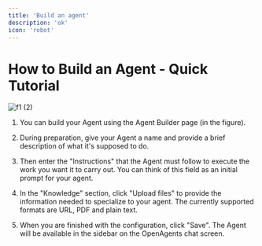 ```yaml
---
title: 'Build an agent'
description: 'ok'
icon: 'robot'
---
```


# How to Build an Agent - Quick Tutorial

![f1 (2)](https://github.com/OpenAgentsInc/openagents/assets/93095163/390342ec-c7cb-4483-a671-995eb6daac7a)

1) You can build your Agent using the Agent Builder page (in the figure).

2) During preparation, give your Agent a name and provide a brief description of what it's supposed to do.

3) Then enter the "Instructions" that the Agent must follow to execute the work you want it to carry out. You can think
   of this field as an initial prompt for your agent.

4) In the "Knowledge" section, click "Upload files" to provide the information needed to specialize to your agent. The
   currently supported formats are URL, PDF and plain text.

5) When you are finished with the configuration, click "Save". The Agent will be available in the sidebar on the
   OpenAgents chat screen.
